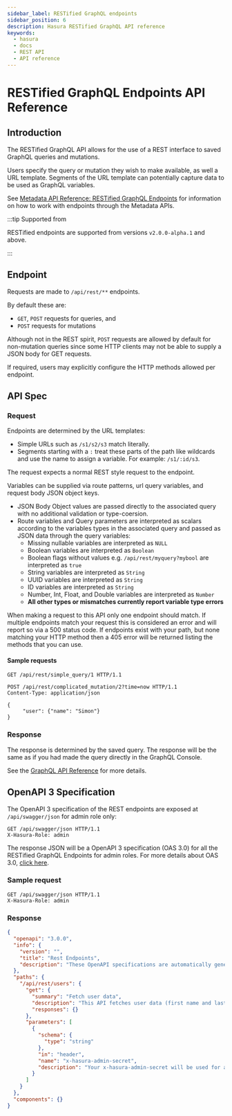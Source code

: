 ```yaml
---
sidebar_label: RESTified GraphQL endpoints
sidebar_position: 6
description: Hasura RESTified GraphQL API reference
keywords:
  - hasura
  - docs
  - REST API
  - API reference
---
```


# RESTified GraphQL Endpoints API Reference

## Introduction

The RESTified GraphQL API allows for the use of a REST interface to
saved GraphQL queries and mutations.

Users specify the query or mutation they wish to make available, as well
a URL template. Segments of the URL template can potentially capture
data to be used as GraphQL variables.

See [Metadata API Reference: RESTified GraphQL Endpoints](/api-reference/metadata-api/restified-endpoints.mdx) for information on how to work
with endpoints through the Metadata APIs.

:::tip Supported from

RESTified endpoints are supported from versions `v2.0.0-alpha.1` and
above.

:::

## Endpoint

Requests are made to `/api/rest/**` endpoints.

By default these are:

- `GET`, `POST` requests for queries, and
- `POST` requests for mutations

Although not in the REST spirit, `POST` requests are allowed by default
for non-mutation queries since some HTTP clients may not be able to
supply a JSON body for GET requests.

If required, users may explicitly configure the HTTP methods allowed per
endpoint.

## API Spec

### Request

Endpoints are determined by the URL templates:

- Simple URLs such as `/s1/s2/s3` match literally.
- Segments starting with a `:` treat these parts of the path like
  wildcards and use the name to assign a variable. For example:
  `/s1/:id/s3`.

The request expects a normal REST style request to the endpoint.

Variables can be supplied via route patterns, url query variables, and
request body JSON object keys.

- JSON Body Object values are passed directly to the associated query
  with no additional validation or type-coersion.
- Route variables and Query parameters are interpreted as scalars
  according to the variables types in the associated query and passed
  as JSON data through the query variables:
  - Missing nullable variables are interpreted as `NULL`
  - Boolean variables are interpreted as `Boolean`
  - Boolean flags without values e.g. `/api/rest/myquery?mybool` are
    interpreted as `true`
  - String variables are interpreted as `String`
  - UUID variables are interpreted as `String`
  - ID variables are interpreted as `String`
  - Number, Int, Float, and Double variables are interpreted as
    `Number`
  - **All other types or mismatches currently report variable type
    errors**

When making a request to this API only one endpoint should match. If
multiple endpoints match your request this is considered an error and
will report so via a 500 status code. If endpoints exist with your path,
but none matching your HTTP method then a 405 error will be returned
listing the methods that you can use.

#### Sample requests

```http
GET /api/rest/simple_query/1 HTTP/1.1
```

```http
POST /api/rest/complicated_mutation/2?time=now HTTP/1.1
Content-Type: application/json

{
     "user": {"name": "Simon"}
}
```

### Response

The response is determined by the saved query. The response will be the
same as if you had made the query directly in the GraphQL Console.

See the [GraphQL API Reference](/api-reference/graphql-api/index.mdx) for more details.

## OpenAPI 3 Specification

The OpenAPI 3 specification of the REST endpoints are exposed at
`/api/swagger/json` for admin role only:

```http
GET /api/swagger/json HTTP/1.1
X-Hasura-Role: admin
```

The response JSON will be a OpenAPI 3 specification (OAS 3.0) for all
the RESTified GraphQL Endpoints for admin roles. For more details about
OAS 3.0, [click here](https://swagger.io/specification/).

### Sample request

```http
GET /api/swagger/json HTTP/1.1
X-Hasura-Role: admin
```

### Response

````json
{
  "openapi": "3.0.0",
  "info": {
    "version": "",
    "title": "Rest Endpoints",
    "description": "These OpenAPI specifications are automatically generated by Hasura."
  },
  "paths": {
    "/api/rest/users": {
      "get": {
        "summary": "Fetch user data",
        "description": "This API fetches user data (first name and last name) from the users table.\n***\nThe GraphQl query for this endpoint is:\n```graphql\nquery MyQuery{\n  users {\n    first_name\n    last_name\n  }\n}\n```",
        "responses": {}
      },
      "parameters": [
        {
          "schema": {
            "type": "string"
          },
          "in": "header",
          "name": "x-hasura-admin-secret",
          "description": "Your x-hasura-admin-secret will be used for authentication of the API request."
        }
      ]
    }
  },
  "components": {}
}
````
